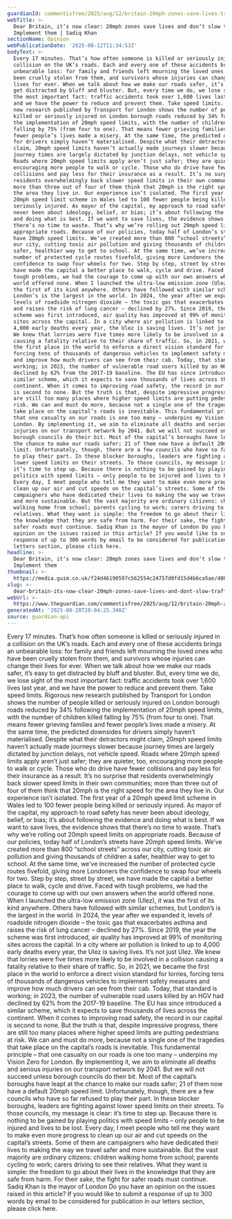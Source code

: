 ```yaml
---
guardianId: commentisfree/2025/aug/12/britain-20mph-zones-save-lives-traffic-safe-streets
webTitle: >-
  Dear Britain, it’s now clear: 20mph zones save lives and don’t slow traffic.
  Implement them | Sadiq Khan
sectionName: Opinion
webPublicationDate: '2025-08-12T11:34:53Z'
bodyText: >-
  Every 17 minutes. That’s how often someone is killed or seriously injured in a
  collision on the UK’s roads. Each and every one of these accidents brings an
  unbearable loss: for family and friends left mourning the loved ones who have
  been cruelly stolen from them, and survivors whose injuries can change their
  lives for ever. When we talk about how we make our roads safer, it’s easy to
  get distracted by bluff and bluster. But, every time we do, we lose sight of
  the most important fact: traffic accidents took over 1,600 lives last year,
  and we have the power to reduce and prevent them. Take speed limits. Rigorous
  new research published by Transport for London shows the number of people
  killed or seriously injured on London borough roads reduced by 34% following
  the implementation of 20mph speed limits, with the number of children killed
  falling by 75% (from four to one). That means fewer grieving families and
  fewer people’s lives made a misery. At the same time, the predicted downsides
  for drivers simply haven’t materialised. Despite what their detractors might
  claim, 20mph speed limits haven’t actually made journeys slower because
  journey times are largely dictated by junction delays, not vehicle speed.
  Roads where 20mph speed limits apply aren’t just safer; they are quieter, too,
  encouraging more people to walk or cycle. Those who do drive have fewer
  collisions and pay less for their insurance as a result. It’s no surprise that
  residents overwhelmingly back slower speed limits in their own communities;
  more than three out of four of them think that 20mph is the right speed for
  the area they live in. Our experience isn’t isolated. The first year of a
  20mph speed limit scheme in Wales led to 100 fewer people being killed or
  seriously injured. As mayor of the capital, my approach to road safety has
  never been about ideology, belief, or bias; it’s about following the evidence
  and doing what is best. If we want to save lives, the evidence shows that
  there’s no time to waste. That’s why we’re rolling out 20mph speed limits on
  appropriate roads. Because of our policies, today half of London’s streets
  have 20mph speed limits. We’ve created more than 800 “school streets” across
  our city, cutting toxic air pollution and giving thousands of children a
  safer, healthier way to get to school. At the same time, we’ve increased the
  number of protected cycle routes fivefold, giving more Londoners the
  confidence to swap four wheels for two. Step by step, street by street, we
  have made the capital a better place to walk, cycle and drive. Faced with
  tough problems, we had the courage to come up with our own answers when the
  world offered none. When I launched the ultra-low emission zone (Ulez), it was
  the first of its kind anywhere. Others have followed with similar schemes, but
  London’s is the largest in the world. In 2024, the year after we expanded it,
  levels of roadside nitrogen dioxide – the toxic gas that exacerbates asthma
  and raises the risk of lung cancer – declined by 27%. Since 2019, the year the
  scheme was first introduced, air quality has improved at 99% of monitoring
  sites across the capital. In a city where air pollution is linked to up to
  4,000 early deaths every year, the Ulez is saving lives. It’s not just Ulez.
  We knew that lorries were five times more likely to be involved in a collision
  causing a fatality relative to their share of traffic. So, in 2021, we became
  the first place in the world to enforce a direct vision standard for lorries,
  forcing tens of thousands of dangerous vehicles to implement safety measures
  and improve how much drivers can see from their cab. Today, that standard is
  working; in 2023, the number of vulnerable road users killed by an HGV had
  declined by 62% from the 2017-19 baseline. The EU has since introduced a
  similar scheme, which it expects to save thousands of lives across the
  continent. When it comes to improving road safety, the record in our capital
  is second to none. But the truth is that, despite impressive progress, there
  are still too many places where higher speed limits are putting pedestrians at
  risk. We can and must do more, because not a single one of the tragedies that
  take place on the capital’s roads is inevitable. This fundamental principle –
  that one casualty on our roads is one too many – underpins my Vision Zero for
  London. By implementing it, we aim to eliminate all deaths and serious
  injuries on our transport network by 2041. But we will not succeed unless
  borough councils do their bit. Most of the capital’s boroughs have leapt at
  the chance to make our roads safer; 21 of them now have a default 20mph speed
  limit. Unfortunately, though, there are a few councils who have so far refused
  to play their part. In these blocker boroughs, leaders are fighting against
  lower speed limits on their streets. To those councils, my message is clear:
  it’s time to step up. Because there is nothing to be gained by playing
  politics with speed limits – only people to be injured and lives to be lost.
  Every day, I meet people who tell me they want to make even more progress to
  clean up our air and cut speeds on the capital’s streets. Some of them are
  campaigners who have dedicated their lives to making the way we travel safer
  and more sustainable. But the vast majority are ordinary citizens: children
  walking home from school; parents cycling to work; carers driving to see their
  relatives. What they want is simple: the freedom to go about their lives in
  the knowledge that they are safe from harm. For their sake, the fight for
  safer roads must continue. Sadiq Khan is the mayor of London Do you have an
  opinion on the issues raised in this article? If you would like to submit a
  response of up to 300 words by email to be considered for publication in our
  letters section, please click here.
headline: >-
  Dear Britain, it’s now clear: 20mph zones save lives and don’t slow traffic.
  Implement them
thumbnail: >-
  https://media.guim.co.uk/f24d46190597c562554c24757d0fd15d4b6ca5ae/408_0_2738_2190/500.jpg
slug: >-
  dear-britain-its-now-clear-20mph-zones-save-lives-and-dont-slow-traffic-implement-them-or-sadiq-khan
webUrl: >-
  https://www.theguardian.com/commentisfree/2025/aug/12/britain-20mph-zones-save-lives-traffic-safe-streets
generatedAt: '2025-08-28T20:04:25.340Z'
source: guardian-api
---
```

Every 17 minutes. That’s how often someone is killed or seriously injured in a collision on the UK’s roads. Each and every one of these accidents brings an unbearable loss: for family and friends left mourning the loved ones who have been cruelly stolen from them, and survivors whose injuries can change their lives for ever. When we talk about how we make our roads safer, it’s easy to get distracted by bluff and bluster. But, every time we do, we lose sight of the most important fact: traffic accidents took over 1,600 lives last year, and we have the power to reduce and prevent them. Take speed limits. Rigorous new research published by Transport for London shows the number of people killed or seriously injured on London borough roads reduced by 34% following the implementation of 20mph speed limits, with the number of children killed falling by 75% (from four to one). That means fewer grieving families and fewer people’s lives made a misery. At the same time, the predicted downsides for drivers simply haven’t materialised. Despite what their detractors might claim, 20mph speed limits haven’t actually made journeys slower because journey times are largely dictated by junction delays, not vehicle speed. Roads where 20mph speed limits apply aren’t just safer; they are quieter, too, encouraging more people to walk or cycle. Those who do drive have fewer collisions and pay less for their insurance as a result. It’s no surprise that residents overwhelmingly back slower speed limits in their own communities; more than three out of four of them think that 20mph is the right speed for the area they live in. Our experience isn’t isolated. The first year of a 20mph speed limit scheme in Wales led to 100 fewer people being killed or seriously injured. As mayor of the capital, my approach to road safety has never been about ideology, belief, or bias; it’s about following the evidence and doing what is best. If we want to save lives, the evidence shows that there’s no time to waste. That’s why we’re rolling out 20mph speed limits on appropriate roads. Because of our policies, today half of London’s streets have 20mph speed limits. We’ve created more than 800 “school streets” across our city, cutting toxic air pollution and giving thousands of children a safer, healthier way to get to school. At the same time, we’ve increased the number of protected cycle routes fivefold, giving more Londoners the confidence to swap four wheels for two. Step by step, street by street, we have made the capital a better place to walk, cycle and drive. Faced with tough problems, we had the courage to come up with our own answers when the world offered none. When I launched the ultra-low emission zone (Ulez), it was the first of its kind anywhere. Others have followed with similar schemes, but London’s is the largest in the world. In 2024, the year after we expanded it, levels of roadside nitrogen dioxide – the toxic gas that exacerbates asthma and raises the risk of lung cancer – declined by 27%. Since 2019, the year the scheme was first introduced, air quality has improved at 99% of monitoring sites across the capital. In a city where air pollution is linked to up to 4,000 early deaths every year, the Ulez is saving lives. It’s not just Ulez. We knew that lorries were five times more likely to be involved in a collision causing a fatality relative to their share of traffic. So, in 2021, we became the first place in the world to enforce a direct vision standard for lorries, forcing tens of thousands of dangerous vehicles to implement safety measures and improve how much drivers can see from their cab. Today, that standard is working; in 2023, the number of vulnerable road users killed by an HGV had declined by 62% from the 2017-19 baseline. The EU has since introduced a similar scheme, which it expects to save thousands of lives across the continent. When it comes to improving road safety, the record in our capital is second to none. But the truth is that, despite impressive progress, there are still too many places where higher speed limits are putting pedestrians at risk. We can and must do more, because not a single one of the tragedies that take place on the capital’s roads is inevitable. This fundamental principle – that one casualty on our roads is one too many – underpins my Vision Zero for London. By implementing it, we aim to eliminate all deaths and serious injuries on our transport network by 2041. But we will not succeed unless borough councils do their bit. Most of the capital’s boroughs have leapt at the chance to make our roads safer; 21 of them now have a default 20mph speed limit. Unfortunately, though, there are a few councils who have so far refused to play their part. In these blocker boroughs, leaders are fighting against lower speed limits on their streets. To those councils, my message is clear: it’s time to step up. Because there is nothing to be gained by playing politics with speed limits – only people to be injured and lives to be lost. Every day, I meet people who tell me they want to make even more progress to clean up our air and cut speeds on the capital’s streets. Some of them are campaigners who have dedicated their lives to making the way we travel safer and more sustainable. But the vast majority are ordinary citizens: children walking home from school; parents cycling to work; carers driving to see their relatives. What they want is simple: the freedom to go about their lives in the knowledge that they are safe from harm. For their sake, the fight for safer roads must continue. Sadiq Khan is the mayor of London Do you have an opinion on the issues raised in this article? If you would like to submit a response of up to 300 words by email to be considered for publication in our letters section, please click here.
